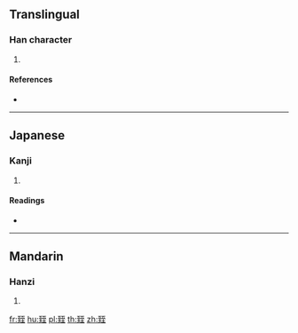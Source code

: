 {{character info/new}}
==Translingual==

===Han character===
{{Han char|rn=133|rad=至|as=06|sn=12|four=11114|canj=MGMIG}}

# {{defn|Han|sort=至06}}

====References====
* {{Han ref|kx=1002.020|dkj=30157|dj=1458.150|hdz=42817.010|uh=81F8|ud=33272|bh=DB55|bd=56149}}

----

==Japanese==

===Kanji===
{{ja-kanji|grade=|rs=至06}}

# {{defn|lang=ja|sort=至06}}

====Readings====
* {{ja-readings|on=[[じつ]] (jitsu), [[にち]] (nichi), [[ちょく]] (choku), [[ちき]] (chiki), [[しん]] (shin), [[し]] (shi)|kun=[[いたる]] (itaru)|nanori=}}

----

==Mandarin==

===Hanzi===
{{cmn-hanzi|pin=[[zhì]] ([[zhi4]])|wg=chih<sup>4</sup>}}

# {{defn|lang=cmn|sort=至06}}

[[fr:臸]]
[[hu:臸]]
[[pl:臸]]
[[th:臸]]
[[zh:臸]]
